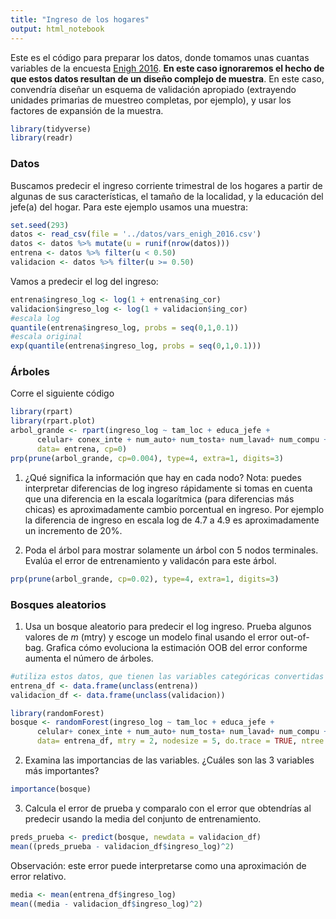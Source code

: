 ```yaml
---
title: "Ingreso de los hogares"
output: html_notebook
---
```


Este es el código para preparar los datos, donde tomamos unas cuantas
variables de la encuesta [Enigh 2016](http://www.beta.inegi.org.mx/proyectos/enchogares/regulares/enigh/nc/2016/default.html).
**En este caso ignoraremos el hecho de que estos datos resultan de un diseño
complejo de muestra**. En este caso, convendría diseñar un esquema de validación 
apropiado (extrayendo unidades primarias de muestreo completas, por ejemplo), y
usar los factores de expansión de la muestra.

```r
library(tidyverse)
library(readr)
```

### Datos

Buscamos predecir el ingreso corriente trimestral 
de los hogares a partir de algunas de sus
características, el tamaño de la localidad, y la educación del jefe(a) del hogar.
Para este ejemplo usamos una muestra:

```r
set.seed(293)
datos <- read_csv(file = '../datos/vars_enigh_2016.csv')
datos <- datos %>% mutate(u = runif(nrow(datos)))
entrena <- datos %>% filter(u < 0.50)
validacion <- datos %>% filter(u >= 0.50)
```

Vamos a predecir el log del ingreso:

```r
entrena$ingreso_log <- log(1 + entrena$ing_cor)
validacion$ingreso_log <- log(1 + validacion$ing_cor)
#escala log
quantile(entrena$ingreso_log, probs = seq(0,1,0.1))
#escala original
exp(quantile(entrena$ingreso_log, probs = seq(0,1,0.1)))
```

### Árboles

Corre el siguiente código

```r
library(rpart)
library(rpart.plot)
arbol_grande <- rpart(ingreso_log ~ tam_loc + educa_jefe + 
      celular+ conex_inte + num_auto+ num_tosta+ num_lavad+ num_compu + factor, 
      data= entrena, cp=0)
prp(prune(arbol_grande, cp=0.004), type=4, extra=1, digits=3)
```

1. ¿Qué significa la información que hay en cada nodo? Nota: puedes interpretar diferencias
de log ingreso rápidamente si tomas en cuenta que una diferencia en la escala logarítmica
(para diferencias más chicas) es aproximadamente cambio porcentual en ingreso. Por ejemplo
la diferencia de ingreso en escala log de 4.7 a 4.9 es aproximadamente un incremento
de 20\%. 

2. Poda el árbol para mostrar solamente un árbol con 5 nodos terminales. Evalúa el 
error de entrenamiento y validacón para este árbol. 

```r
prp(prune(arbol_grande, cp=0.02), type=4, extra=1, digits=3)
```

### Bosques aleatorios

1. Usa un bosque aleatorio para predecir el log ingreso. Prueba algunos valores
de $m$ (mtry) y escoge un modelo final usando el error out-of-bag. Grafica
cómo evoluciona la estimación OOB del error conforme aumenta el número de árboles.

```r
#utiliza estos datos, que tienen las variables categóricas convertidas a factores.
entrena_df <- data.frame(unclass(entrena))
validacion_df <- data.frame(unclass(validacion))

library(randomForest)
bosque <- randomForest(ingreso_log ~ tam_loc + educa_jefe + 
      celular+ conex_inte + num_auto+ num_tosta+ num_lavad+ num_compu + tarjeta, 
      data= entrena_df, mtry = 2, nodesize = 5, do.trace = TRUE, ntree = 100)
```

2. Examina las importancias de las variables. ¿Cuáles son las 3 variables más importantes? 

```r
importance(bosque)
```

3. Calcula el error de prueba y comparalo con el error que obtendrías
al predecir usando la media del conjunto de entrenamiento.

```r
preds_prueba <- predict(bosque, newdata = validacion_df)
mean((preds_prueba - validacion_df$ingreso_log)^2)
```

Observación: este error puede interpretarse como una aproximación
de error relativo.

```r
media <- mean(entrena_df$ingreso_log)
mean((media - validacion_df$ingreso_log)^2)

```